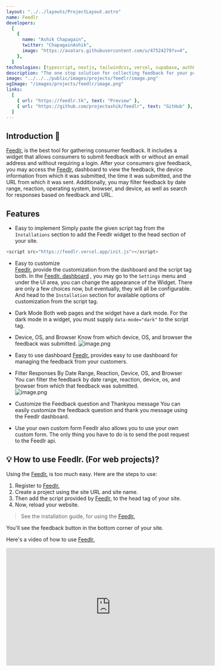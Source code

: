 ```yaml
---
layout: "../../layouts/ProjectLayout.astro"
name: Feedlr
developers:
  [
    {
      name: "Ashik Chapagain",
      twitter: "ChapagainAshik",
      image: "https://avatars.githubusercontent.com/u/47524279?v=4",
    },
  ]
technologies: [typescript, nextjs, tailwindcss, vercel, supabase, auth0, prisma]
description: "The one stop solution for collecting feedback for your project"
image: "../../../public/images/projects/feedlr/image.png"
ogImage: "/images/projects/feedlr/image.png"
links:
  [
    { url: "https://feedlr.tk", text: "Preview" },
    { url: "https://github.com/projectashik/feedlr", text: "GitHub" },
  ]
---
```


## Introduction 🤔

[Feedlr.](https://feedlr.vercel.app/) is the best tool for gathering consumer feedback. It includes a widget that allows consumers to submit feedback with or without an email address and without requiring a login. After your consumers give feedback, you may access the [Feedlr.](https://feedlr.vercel.app/) dashboard to view the feedback, the device information from which it was submitted, the time it was submitted, and the URL from which it was sent. Additionally, you may filter feedback by date range, reaction, operating system, browser, and device, as well as search for responses based on feedback and URL.


## Features

-  Easy to implement
Simply paste the given script tag from the `Installations` section to add the Feedlr widget to the head section of your site.
```js
<script src="https://feedlr.vercel.app/init.js"></script>
```

- Easy to customize<br/>
[Feedlr.](https://feedlr.vercel.app/) provide the customization from the dashboard and the script tag both.  In the  [Feedlr. dashboard](https://feedlr.vercel.app/dashboard) , you may go to the `Settings` menu and under the UI area, you can change the appearance of the Widget. There are only a few choices now, but eventually, they will all be configurable. And head to the `Installation` section for available options of customization from the script tag.

- Dark Mode
Both web pages and the widget have a dark mode. For the dark mode in a widget, you must supply `data-mode="dark"` to the script tag.


- Device, OS, and Browser
Know from which device, OS, and browser the feedback was submitted.
![image.png](https://cdn.hashnode.com/res/hashnode/image/upload/v1630222020528/XQwbiGjLK.png)


- Easy to use dashboard
[Feedlr.](https://feedlr.vercel.app/) provides easy to use dashboard for managing the feedback from your customers. 

- Filter Responses By Date Range, Reaction, Device, OS, and Browser <br/>
You can filter the feedback by date range, reaction, device, os, and browser from which that feedback was submitted.<br/>
![image.png](https://cdn.hashnode.com/res/hashnode/image/upload/v1630225744036/hf_nkeaKo.png)

- Customize the Feedback question and Thankyou message
You can easily customize the feedback question and thank you message using the Feedlr dashboard.

- Use your own custom form
Feedlr also allows you to use your own custom form. The only thing you have to do is to send the post request to the Feedlr api.


## 💡 How to use Feedlr. (For web projects)?
Using the [Feedlr.](https://feedlr.vercel.app/) is too much easy. Here are the steps to use:
1. Register to [Feedlr.](https://feedlr.vercel.app/)
2. Create a project using the site URL and site name.
3. Then add the script provided by [Feedlr.](https://feedlr.vercel.app/) to the head tag of your site.
4. Now, reload your website. 

> See the installation guide, for using the [Feedlr.](https://feedlr.vercel.app/)

You'll see the feedback button in the bottom corner of your site.

Here's a video of how to use [Feedlr.](https://feedlr.vercel.app/)

<iframe width="560" height="315" src="https://www.youtube.com/embed/C3Sp4r9G-DY" title="YouTube video player" frameborder="0" allow="accelerometer; autoplay; clipboard-write; encrypted-media; gyroscope; picture-in-picture" allowfullscreen></iframe>